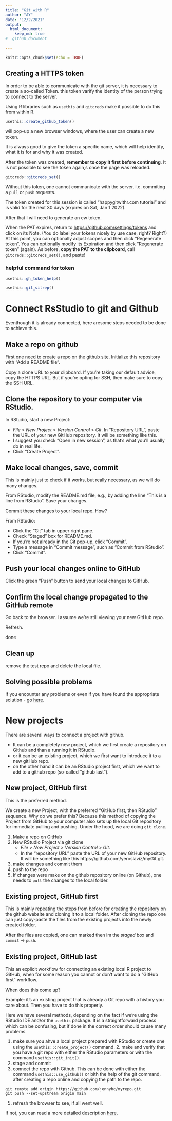 ```yaml
---
title: "Git with R"
author: "AY"
date: "12/2/2021"
output: 
  html_document:
    keep_md: true
#  github_document
  
---
```


```r
knitr::opts_chunk$set(echo = TRUE)
```

## Creating a HTTPS token

In order to be able to communicate with the git server, it is necessary to create a so-called Token. this token varify the identity of the person trying to connect to the server. 

Using R libraries such as `usethis` and `gitcreds` make it possible to do this from within R. 

```r
usethis::create_github_token()
```

will pop-up a new browser windows, where the user can create a new token.

It is always good to give the token a specific name, which will help identify, what it is for and why it was created. 

After the token was created, **remember to copy it first before continuing**. It is not possible to see the token again,s once the page was reloaded.

```r
gitcreds::gitcreds_set()
```

Without this token, one cannot communicate with the server, i.e. commiting a `pull` or `push` requests. 

The token created for this session is called "happygitwithr.com tutorial" and is valid for the next 30 days (expires on Sat, Jan 1 2022).


After that I will need to generate an ew token.

When the PAT expires, return to [https://github.com/settings/tokens](https://github.com/settings/tokens) and click on its Note. (You do label your tokens nicely by use case, right? Right?) At this point, you can optionally adjust scopes and then click “Regenerate token”. You can optionally modify its Expiration and then click “Regenerate token” (again). As before, **copy the PAT to the clipboard**, call `gitcreds::gitcreds_set()`, and paste!

### helpful command for token 

```r 
usethis::gh_token_help()

usethis::git_sitrep()
```

# Connect RsStudio to git and Github

Eventhough it is already connected, here aresome steps needed to be done to achieve this.

## Make a repo on github

First one need to create a repo on the [github site](https://github.com/). Initialize this repository with "Add a README file".

Copy a clone URL to your clipboard. If you’re taking our default advice, copy the HTTPS URL. But if you’re opting for SSH, then make sure to copy the SSH URL.

## Clone the repository to your computer via RStudio.

In RStudio, start a new Project:

- _File_ > _New Project_ > _Version Control_ > _Git_. In “Repository URL”, paste the URL of your new GitHub repository. It will be something like this.
- I suggest you check “Open in new session”, as that’s what you’ll usually do in real life.
- Click “Create Project”.

## Make local changes, save, commit

This is mainly just to check if it works, but really necessary, as we will do many changes.

From RStudio, modify the README.md file, e.g., by adding the line “This is a line from RStudio”. Save your changes.

Commit these changes to your local repo. How?

From RStudio:

- Click the “Git” tab in upper right pane.
- Check “Staged” box for README.md.
- If you’re not already in the Git pop-up, click “Commit”.
- Type a message in “Commit message”, such as “Commit from RStudio”.
- Click “Commit”.

## Push your local changes online to GitHub

Click the green “Push” button to send your local changes to GitHub.

## Confirm the local change propagated to the GitHub remote

Go back to the browser. I assume we’re still viewing your new GitHub repo.

Refresh.

done

## Clean up

remove the test repo and delete the local file.

## Solving possible problems

If you encounter any problems or even if you have found the appropriate solution - go [here](https://happygitwithr.com/troubleshooting.html).

# New projects

There are several ways to connect a project with github. 

- It can be a completely new project, which we first create a repository on Github and than a running it in RStudio.
- or it can be an existing project, which we first want to introduce it to a new gitHub repo.
- on the other hand it can be an RStudio project first, which we want to add to a github repo (so-called "github last").

## New project, GitHub first

This is the preferred method.

We create a new Project, with the preferred “GitHub first, then RStudio” sequence. Why do we prefer this? Because this method of copying the Project from GitHub to your computer also sets up the local Git repository for immediate pulling and pushing. Under the hood, we are doing `git clone`.

1. Make a repo on GitHub
2. New RStudio Project via git clone
    - _File_ > _New Project_ > _Version Control_ > _Git_. 
    - In the “repository URL” paste the URL of your new GitHub repository. It will be something like this https://github.com/yeroslaviz/myGit.git.
3. make changes and commit them
4. push to the repo
5. If changes were make on the github repository online (on Github), one needs to `pull` the changes to the local folder.

## Existing project, GitHub first

This is mainly repeating the steps from before for creating the repository on the github website and cloning it to a local folder. After cloning the repo one can just copy-paste the files from the existing projects into the newly created folder.

After the files are copied, one can marked then im the _staged_ box and `commit` -> `push`.

## Existing project, GitHub last

This an explicit workflow for connecting an existing local R project to GitHub, when for some reason you cannot or don’t want to do a “GitHub first” workflow.

When does this come up? 

Example: it’s an existing project that is already a Git repo with a history you care about. Then you have to do this properly.

Here we have several methods, depending on the fact if we're using the RStudio IDE and/or the `usethis` package. It is a straightforward process which can be confusing, but if done in the correct order should cause many problems. 

1. make sure you ahve a local project prepared with RStudio or create one using the `usethis::create_project()` command. 2. make and verify that you have a git repo with either the RStudio parameters or with the command `usethis::git_init()`.
3. stage and commit
4. connect the repo with Github.  This can be done with either the command `usethis::use_github()` or bith the help of the git command, after creating a repo online and copying the path to the repo.

```shell
git remote add origin https://github.com/jennybc/myrepo.git
git push --set-upstream origin main
```

5. refresh the browser to see, if all went well. 

If not, you can read a more detailed description [here](https://happygitwithr.com/existing-github-last.html).
















